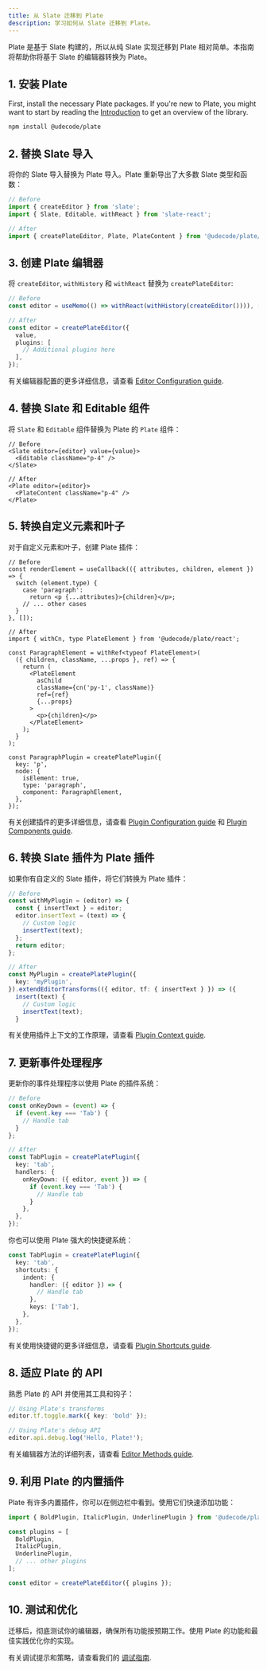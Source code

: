```yaml
---
title: 从 Slate 迁移到 Plate
description: 学习如何从 Slate 迁移到 Plate。
---
```


Plate 是基于 Slate 构建的，所以从纯 Slate 实现迁移到 Plate 相对简单。本指南将帮助你将基于 Slate 的编辑器转换为 Plate。

## 1. 安装 Plate

First, install the necessary Plate packages. If you're new to Plate, you might want to start by reading the [Introduction](/docs/getting-started) to get an overview of the library.

```bash
npm install @udecode/plate
```

## 2. 替换 Slate 导入

将你的 Slate 导入替换为 Plate 导入。Plate 重新导出了大多数 Slate 类型和函数：

```ts
// Before
import { createEditor } from 'slate';
import { Slate, Editable, withReact } from 'slate-react';

// After
import { createPlateEditor, Plate, PlateContent } from '@udecode/plate/react';
```

## 3. 创建 Plate 编辑器

将 `createEditor`, `withHistory` 和 `withReact` 替换为 `createPlateEditor`:

```ts
// Before
const editor = useMemo(() => withReact(withHistory(createEditor()))), []);

// After
const editor = createPlateEditor({
  value,
  plugins: [
    // Additional plugins here
  ],
});
```

有关编辑器配置的更多详细信息，请查看 [Editor Configuration guide](/docs/editor).

## 4. 替换 Slate 和 Editable 组件

将 `Slate` 和 `Editable` 组件替换为 Plate 的 `Plate` 组件：

```tsx
// Before
<Slate editor={editor} value={value}>
  <Editable className="p-4" />
</Slate>

// After
<Plate editor={editor}>
  <PlateContent className="p-4" />
</Plate>
```

## 5. 转换自定义元素和叶子

对于自定义元素和叶子，创建 Plate 插件：

```tsx
// Before
const renderElement = useCallback(({ attributes, children, element }) => {
  switch (element.type) {
    case 'paragraph':
      return <p {...attributes}>{children}</p>;
    // ... other cases
  }
}, []);

// After
import { withCn, type PlateElement } from '@udecode/plate/react';

const ParagraphElement = withRef<typeof PlateElement>(
  ({ children, className, ...props }, ref) => {
    return (
      <PlateElement
        asChild
        className={cn('py-1', className)}
        ref={ref}
        {...props}
      >
        <p>{children}</p>
      </PlateElement>
    );
  }
);

const ParagraphPlugin = createPlatePlugin({
  key: 'p',
  node: {
    isElement: true,
    type: 'paragraph',
    component: ParagraphElement,
  },
});
```

有关创建插件的更多详细信息，请查看 [Plugin Configuration guide](/docs/plugin) 和 [Plugin Components guide](/docs/plugin-components).

## 6. 转换 Slate 插件为 Plate 插件

如果你有自定义的 Slate 插件，将它们转换为 Plate 插件：

```ts
// Before
const withMyPlugin = (editor) => {
  const { insertText } = editor;
  editor.insertText = (text) => {
    // Custom logic
    insertText(text);
  };
  return editor;
};

// After
const MyPlugin = createPlatePlugin({
  key: 'myPlugin',
}).extendEditorTransforms(({ editor, tf: { insertText } }) => ({
  insert(text) {
    // Custom logic
    insertText(text);
  }
```

有关使用插件上下文的工作原理，请查看 [Plugin Context guide](/docs/plugin-context).

## 7. 更新事件处理程序

更新你的事件处理程序以使用 Plate 的插件系统：

```ts
// Before
const onKeyDown = (event) => {
  if (event.key === 'Tab') {
    // Handle tab
  }
};

// After
const TabPlugin = createPlatePlugin({
  key: 'tab',
  handlers: {
    onKeyDown: ({ editor, event }) => {
      if (event.key === 'Tab') {
        // Handle tab
      }
    },
  },
});
```

你也可以使用 Plate 强大的快捷键系统：

```ts
const TabPlugin = createPlatePlugin({
  key: 'tab',
  shortcuts: {
    indent: {
      handler: ({ editor }) => {
        // Handle tab
      },
      keys: ['Tab'],
    },
  },
});
```

有关使用快捷键的更多详细信息，请查看 [Plugin Shortcuts guide](/docs/plugin-shortcuts).

## 8. 适应 Plate 的 API

熟悉 Plate 的 API 并使用其工具和钩子：

```ts
// Using Plate's transforms
editor.tf.toggle.mark({ key: 'bold' });

// Using Plate's debug API
editor.api.debug.log('Hello, Plate!');
```

有关编辑器方法的详细列表，请查看 [Editor Methods guide](/docs/editor-methods).

## 9. 利用 Plate 的内置插件

Plate 有许多内置插件，你可以在侧边栏中看到。使用它们快速添加功能：

```ts
import { BoldPlugin, ItalicPlugin, UnderlinePlugin } from '@udecode/plate/react';

const plugins = [
  BoldPlugin,
  ItalicPlugin,
  UnderlinePlugin,
  // ... other plugins
];

const editor = createPlateEditor({ plugins });
```

## 10. 测试和优化

迁移后，彻底测试你的编辑器，确保所有功能按预期工作。使用 Plate 的功能和最佳实践优化你的实现。

有关调试提示和策略，请查看我们的 [调试指南](/docs/debugging).
